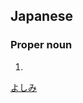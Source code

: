 ==Japanese==
{{ja-kanjitab|義|巳}}

===Proper noun===
{{ja-pos|proper|よしみ}}

# {{given name|male|lang=ja}}

[[Category:Japanese male given names|よしみ]]